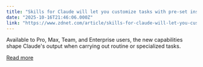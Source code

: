 ```yaml
---
title: "Skills for Claude will let you customize tasks with pre-set instructions - here's how"
date: "2025-10-16T21:46:06.000Z"
link: "https://www.zdnet.com/article/skills-for-claude-will-let-you-customize-tasks-with-pre-set-instructions-heres-how/"
---
```


Available to Pro, Max, Team, and Enterprise users, the new capabilities shape Claude's output when carrying out routine or specialized tasks.

[Read more](https://www.zdnet.com/article/skills-for-claude-will-let-you-customize-tasks-with-pre-set-instructions-heres-how/)
